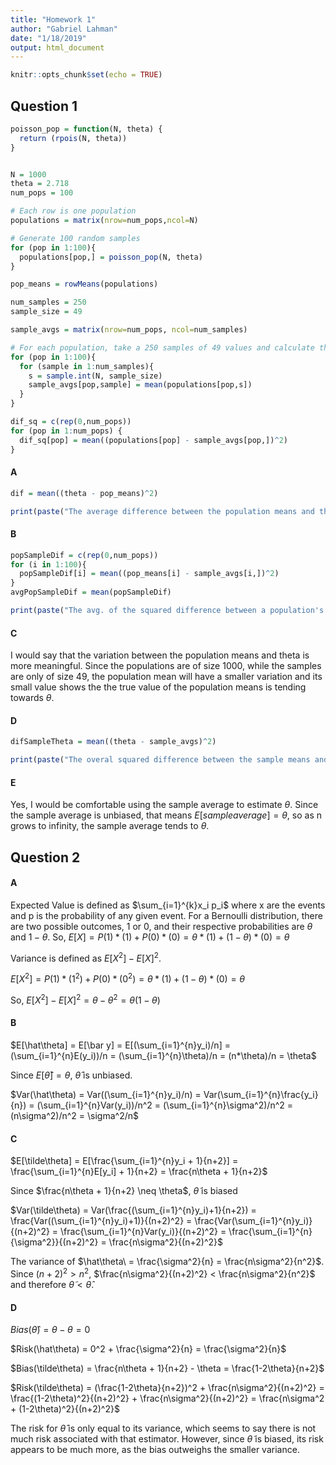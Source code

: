 ```yaml
---
title: "Homework 1"
author: "Gabriel Lahman"
date: "1/18/2019"
output: html_document
---
```


```r
knitr::opts_chunk$set(echo = TRUE)
```

## Question 1

```r

poisson_pop = function(N, theta) {
  return (rpois(N, theta))
}


N = 1000
theta = 2.718
num_pops = 100

# Each row is one population
populations = matrix(nrow=num_pops,ncol=N)

# Generate 100 random samples
for (pop in 1:100){
  populations[pop,] = poisson_pop(N, theta)
}

pop_means = rowMeans(populations)

num_samples = 250
sample_size = 49

sample_avgs = matrix(nrow=num_pops, ncol=num_samples)

# For each population, take a 250 samples of 49 values and calculate their means
for (pop in 1:100){
  for (sample in 1:num_samples){
    s = sample.int(N, sample_size)
    sample_avgs[pop,sample] = mean(populations[pop,s])
  }
}
```

```r
dif_sq = c(rep(0,num_pops))
for (pop in 1:num_pops) {
  dif_sq[pop] = mean((populations[pop] - sample_avgs[pop,])^2)
}

```

#### A
```r
dif = mean((theta - pop_means)^2)
```
```r
print(paste("The average difference between the population means and theta is", dif))
```

#### B
```r
popSampleDif = c(rep(0,num_pops))
for (i in 1:100){
  popSampleDif[i] = mean((pop_means[i] - sample_avgs[i,])^2)
}
avgPopSampleDif = mean(popSampleDif)
```

```r
print(paste("The avg. of the squared difference between a population's mean and its sample means is", avgPopSampleDif))
```


#### C

I would say that the variation between the population means and theta is more meaningful. Since the populations are of size 1000, while the samples are only of size 49, the population mean will have a smaller variation and its small value shows the the true value of the population means is tending towards $\theta$.

#### D

```r
difSampleTheta = mean((theta - sample_avgs)^2)
```
```r
print(paste("The overal squared difference between the sample means and theta is", difSampleTheta))
```

#### E

Yes, I would be comfortable using the sample average to estimate $\theta$. Since the sample average is unbiased, that means $E[sample average] = \theta$, so as n grows to infinity, the sample average tends to $\theta$.

## Question 2

#### A

Expected Value is defined as $\sum_{i=1}^{k}x_i p_i$ where x are the events and p is the probability of any given event. For a Bernoulli distribution, there are two possible outcomes, 1 or 0, and their respective probabilities are $\theta$ and $1-\theta$. 
So, $E[X] = P(1)*(1) + P(0)*(0) = \theta*(1) + (1-\theta)*(0)=\theta$ 

Variance is defined as $E[X^2] - E[X]^2$. 

$E[X^2] = P(1)*(1^2) + P(0)*(0^2) = \theta*(1) + (1-\theta)*(0)=\theta$ 

So, $E[X^2] - E[X]^2 = \theta - \theta^2 = \theta(1-\theta)$

#### B

$E[\hat\theta] = E[\bar y] = E[(\sum_{i=1}^{n}y_i)/n] = (\sum_{i=1}^{n}E(y_i))/n = (\sum_{i=1}^{n}\theta)/n = (n*\theta)/n = \theta$

Since $E[\hat\theta] = \theta$, $\hat\theta$ is unbiased.

$Var(\hat\theta) = Var((\sum_{i=1}^{n}y_i)/n) = Var(\sum_{i=1}^{n}\frac{y_i}{n}) = (\sum_{i=1}^{n}Var(y_i))/n^2 = (\sum_{i=1}^{n}\sigma^2)/n^2 = (n\sigma^2)/n^2 = \sigma^2/n$


#### C

$E[\tilde\theta] = E[\frac{\sum_{i=1}^{n}y_i + 1}{n+2}] = \frac{\sum_{i=1}^{n}E[y_i] + 1}{n+2} = \frac{n\theta + 1}{n+2}$

Since $\frac{n\theta + 1}{n+2} \neq \theta$, $\tilde\theta$ is biased

$Var(\tilde\theta) = Var(\frac{(\sum_{i=1}^{n}y_i)+1}{n+2}) = \frac{Var((\sum_{i=1}^{n}y_i)+1)}{(n+2)^2} = \frac{Var(\sum_{i=1}^{n}y_i)}{(n+2)^2} = \frac{\sum_{i=1}^{n}Var(y_i)}{(n+2)^2} = \frac{\sum_{i=1}^{n}{\sigma^2}}{(n+2)^2} = \frac{n\sigma^2}{(n+2)^2}$




The variance of $\hat\theta\ = \frac{\sigma^2}{n} = \frac{n\sigma^2}{n^2}$. Since $(n+2)^2 > n^2$, $\frac{n\sigma^2}{(n+2)^2} < \frac{n\sigma^2}{n^2}$ and therefore $\tilde\theta < \hat\theta$.

#### D

$Bias(\hat\theta) = \theta - \theta = 0$

$Risk(\hat\theta) = 0^2 + \frac{\sigma^2}{n} = \frac{\sigma^2}{n}$

$Bias(\tilde\theta) = \frac{n\theta + 1}{n+2} - \theta = \frac{1-2\theta}{n+2}$

$Risk(\tilde\theta) = (\frac{1-2\theta}{n+2})^2 + \frac{n\sigma^2}{(n+2)^2} = \frac{(1-2\theta)^2}{(n+2)^2} + \frac{n\sigma^2}{(n+2)^2} = \frac{n\sigma^2 + (1-2\theta)^2}{(n+2)^2}$

The risk for $\hat\theta$ is only equal to its variance, which seems to say there is not much risk associated with that estimator. However, since $\tilde\theta$ is biased, its risk appears to be much more, as the bias outweighs the smaller variance.
